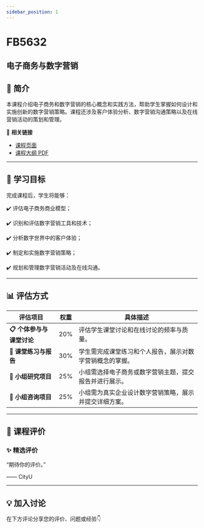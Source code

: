 ```yaml
---
sidebar_position: 1
---
```


# FB5632
## 电子商务与数字营销

## **📘 简介**
本课程介绍电子商务和数字营销的核心概念和实践方法，帮助学生掌握如何设计和实施创新的数字营销策略。课程还涉及客户体验分析、数字营销沟通策略以及在线营销活动的策划和管理。

🔗 **相关链接**
- [课程页面](https://www.cityu.edu.hk/catalogue/pg/202425/course/FB5632.htm)
- [课程大纲 PDF](https://www.cityu.edu.hk/catalogue/pg/202425/course/FB5632.pdf)

---

## **🎯 学习目标**

完成课程后，学生将能够：


✔️ 评估电子商务商业模型；

✔️ 识别和评估数字营销工具和技术；

✔️ 分析数字世界中的客户体验；

✔️ 制定和实施数字营销策略；

✔️ 规划和管理数字营销活动及在线沟通。

---

## **📊 评估方式**

| **评估项目**             | **权重** | **具体描述**                                                                                     |
|-------------------------|---------|-----------------------------------------------------------------------------------------------|
| **📋 个体参与与课堂讨论** | 20%     | 评估学生课堂讨论和在线讨论的频率与质量。                                                        |
| **📝 课堂练习与报告**     | 30%     | 学生需完成课堂练习和个人报告，展示对数字营销概念的掌握。                                        |
| **📄 小组研究项目**       | 25%     | 小组需选择电子商务或数字营销主题，提交报告并进行展示。                                           |
| **🎤 小组咨询项目**       | 25%     | 小组需为真实企业设计数字营销策略，展示并提交详细方案。                                           |

---

## **💬 课程评价**

### ✨ **精选评价**
<div className={commentStyles.commentBox}>
    <p className={commentStyles.commentText}>
        “期待你的评价。”
    </p>
    <p className={commentStyles.commentAuthor}>—— CityU</p>
</div>

---

## **💡 加入讨论**

在下方评论分享您的评价、问题或经验👇
<Utterances />